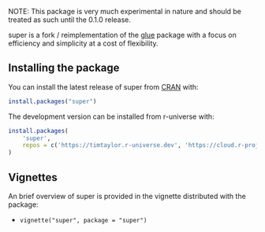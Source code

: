 NOTE: This package is very much experimental in nature and should be treated as
such until the 0.1.0 release. 

super is a fork / reimplementation of the [glue](https://glue.tidyverse.org)
package with a focus on efficiency and simplicity at a cost of flexibility.

## Installing the package

You can install the latest release of super from [CRAN](https://cran.r-project.org/) with:

```r
install.packages("super")
```

The development version can be installed from r-universe with:

```r
install.packages(
    'super',
    repos = c('https://timtaylor.r-universe.dev', 'https://cloud.r-project.org')
)
```

## Vignettes

An brief overview of super is provided in the vignette distributed with the
package:

* `vignette("super", package = "super")`
